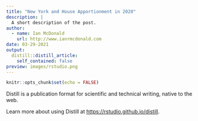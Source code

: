 ```yaml
---
title: "New York and House Apportionment in 2020"
description: |
  A short description of the post.
author:
  - name: Ian McDonald
    url: http://www.ianrmcdonald.com
date: 03-29-2021
output:
  distill::distill_article:
    self_contained: false
preview: images/rstudio.png
---
```



```r
knitr::opts_chunk$set(echo = FALSE)
```

Distill is a publication format for scientific and technical writing, native to the web.

Learn more about using Distill at <https://rstudio.github.io/distill>.








